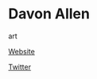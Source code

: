# Davon Allen

<Skills>

art

</Skills>

<Personal>

[Website](http://davonaallen.wix.com/davonaallen)

[Twitter](https://twitter.com/Davon_A_Allen)

</Personal>


